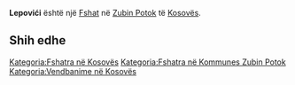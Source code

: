 {{Fshat në Kosovës
 | Emri                = Lepovići
| srp_N_name = Lepovići
| srp_N_FULL_NAME_RO = Lepovići
| srp_N_FULL_NAME_ND_RO = Lepovici
| srp_N_SORT_NAME_RG = LEPOVICI
| srp_N_FULL_NAME_RG = Lepovići
| srp_N_FULL_NAME_ND_RG = Lepovici

 | Emri (Rasa dhanore) = 
 | Figura              = 
 | Shteti              = Kosovo
 | Komuna              = Zubin Potok
 | Kodi postar         = 
 | Sipërfaqja          = 

 | Popullsia           = 

 | Regj. i popullsisë  = 
 | Dend. e popullsisë  = 
 | Faqja zyrtare       = 
 <!--- Koordinatat ----> 
 | Gjerësia            = 42.925
 | Gjatësia            = 20.596389
 | Lartësia            = 
}}
'''Lepovići''' është një [[Fshat]] në [[Zubin Potok]] të [[Kosovës]].

<!-- == Gjeografia == -->
<!-- == Historia == -->
<!-- == Demografia == -->
== Shih edhe ==
{{Komuna Zubin Potok}}
{{Kosovo-Administrata-Cung}}

[[Kategoria:Fshatra në Kosovës]]
[[Kategoria:Fshatra në Kommunes Zubin Potok]]
[[Kategoria:Vendbanime në Kosovës]]